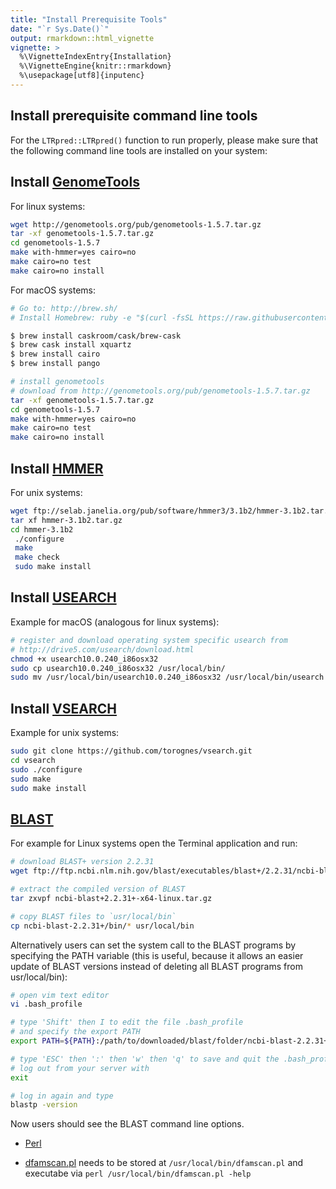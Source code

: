 ```yaml
---
title: "Install Prerequisite Tools"
date: "`r Sys.Date()`"
output: rmarkdown::html_vignette
vignette: >
  %\VignetteIndexEntry{Installation}
  %\VignetteEngine{knitr::rmarkdown}
  %\usepackage[utf8]{inputenc}
---
```


## Install prerequisite command line tools

For the `LTRpred::LTRpred()` function to run properly, please make sure that the following command line tools are installed on your system:

## Install [GenomeTools](https://github.com/genometools/genometools)

For linux systems:

```bash
wget http://genometools.org/pub/genometools-1.5.7.tar.gz
tar -xf genometools-1.5.7.tar.gz
cd genometools-1.5.7
make with-hmmer=yes cairo=no 
make cairo=no test
make cairo=no install
```

For macOS systems:

```bash
# Go to: http://brew.sh/
# Install Homebrew: ruby -e "$(curl -fsSL https://raw.githubusercontent.com/Homebrew/install/master/install)"

$ brew install caskroom/cask/brew-cask
$ brew cask install xquartz
$ brew install cairo
$ brew install pango
```

```bash
# install genometools
# download from http://genometools.org/pub/genometools-1.5.7.tar.gz
tar -xf genometools-1.5.7.tar.gz
cd genometools-1.5.7
make with-hmmer=yes cairo=no 
make cairo=no test
make cairo=no install
```

## Install [HMMER](http://hmmer.org/download.html)

For unix systems:

```bash
wget ftp://selab.janelia.org/pub/software/hmmer3/3.1b2/hmmer-3.1b2.tar.gz
tar xf hmmer-3.1b2.tar.gz
cd hmmer-3.1b2
 ./configure
 make
 make check
 sudo make install
```

## Install [USEARCH](http://drive5.com/usearch/download.html)

Example for macOS (analogous for linux systems):

```bash
# register and download operating system specific usearch from
# http://drive5.com/usearch/download.html
chmod +x usearch10.0.240_i86osx32
sudo cp usearch10.0.240_i86osx32 /usr/local/bin/
sudo mv /usr/local/bin/usearch10.0.240_i86osx32 /usr/local/bin/usearch
```

## Install [VSEARCH](https://github.com/torognes/vsearch)

Example for unix systems:

```bash
sudo git clone https://github.com/torognes/vsearch.git
cd vsearch
sudo ./configure
sudo make
sudo make install
```

## [BLAST](https://www.ncbi.nlm.nih.gov/books/NBK279671/)

For example for Linux systems open the Terminal application and run:

```bash
# download BLAST+ version 2.2.31
wget ftp://ftp.ncbi.nlm.nih.gov/blast/executables/blast+/2.2.31/ncbi-blast-2.2.31+-x64-linux.tar.gz

# extract the compiled version of BLAST
tar zxvpf ncbi-blast+2.2.31+-x64-linux.tar.gz

# copy BLAST files to `usr/local/bin`
cp ncbi-blast-2.2.31+/bin/* usr/local/bin
```

Alternatively users can set the system call to the BLAST programs by specifying the PATH variable (this is useful, because it allows an easier update of BLAST versions instead of deleting all BLAST programs from usr/local/bin):

```bash
# open vim text editor
vi .bash_profile

# type 'Shift' then I to edit the file .bash_profile
# and specify the export PATH
export PATH=${PATH}:/path/to/downloaded/blast/folder/ncbi-blast-2.2.31+/bin

# type 'ESC' then ':' then 'w' then 'q' to save and quit the .bash_profile file 
# log out from your server with
exit

# log in again and type
blastp -version
```

Now users should see the BLAST command line options.


- [Perl](https://www.perl.org/)


- [dfamscan.pl](http://www.dfam.org/web_download/Current_Release/dfamscan.pl) needs to be stored at `/usr/local/bin/dfamscan.pl` and executabe via `perl /usr/local/bin/dfamscan.pl -help`